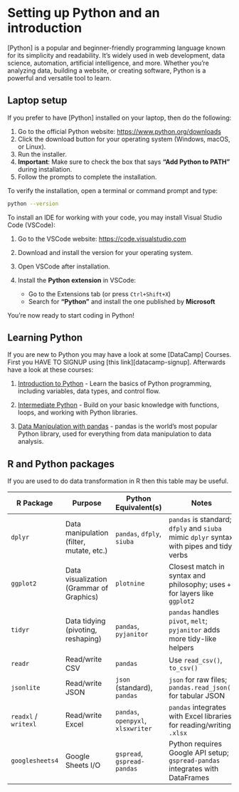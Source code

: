 ```r
```

# Setting up Python and an introduction {#sec-python-setup} 

[Python] is a popular and beginner-friendly programming language known for its simplicity and readability. It’s widely used in web development, data science, automation, artificial intelligence, and more. Whether you're analyzing data, building a website, or creating software, Python is a powerful and versatile tool to learn.

## Laptop setup

If you prefer to have [Python] installed on your laptop, then do the following:

1. Go to the official Python website: [https://www.python.org/downloads](https://www.python.org/downloads)
2. Click the download button for your operating system (Windows, macOS, or Linux).
3. Run the installer.
4. **Important**: Make sure to check the box that says **"Add Python to PATH"** during installation.
5. Follow the prompts to complete the installation.

To verify the installation, open a terminal or command prompt and type:

```bash
python --version
```

To install an IDE for working with your code, you may install Visual Studio Code (VSCode):

1. Go to the VSCode website: [https://code.visualstudio.com](https://code.visualstudio.com)
2. Download and install the version for your operating system.
3. Open VSCode after installation.
4. Install the **Python extension** in VSCode:

   * Go to the Extensions tab (or press `Ctrl+Shift+X`)
   * Search for **"Python"** and install the one published by **Microsoft**

You're now ready to start coding in Python!

## Learning Python

If you are new to Python you may have a look at some [DataCamp] Courses. First you HAVE TO SIGNUP using [this link][datacamp-signup]. Afterwards have a look at these courses:

1. [Introduction to Python](https://app.datacamp.com/learn/courses/intro-to-python-for-data-science) -
   Learn the basics of Python programming, including variables, data types, and control flow.

2. [Intermediate Python](https://app.datacamp.com/learn/courses/intermediate-python) -
   Build on your basic knowledge with functions, loops, and working with Python libraries.

3. [Data Manipulation with pandas](https://app.datacamp.com/learn/courses/data-manipulation-with-pandas) -
   pandas is the world's most popular Python library, used for everything from data manipulation to data analysis. 

## R and Python packages

If you are used to do data transformation in R then this table may be useful.


| **R Package**        | **Purpose**                              | **Python Equivalent(s)**           | **Notes**                                                                                |
| -------------------- | ---------------------------------------- | ---------------------------------- | ---------------------------------------------------------------------------------------- |
| `dplyr`              | Data manipulation (filter, mutate, etc.) | `pandas`, `dfply`, `siuba`         | `pandas` is standard; `dfply` and `siuba` mimic `dplyr` syntax with pipes and tidy verbs |
| `ggplot2`            | Data visualization (Grammar of Graphics) | `plotnine`                         | Closest match in syntax and philosophy; uses `+` for layers like `ggplot2`               |
| `tidyr`              | Data tidying (pivoting, reshaping)       | `pandas`, `pyjanitor`              | `pandas` handles `pivot`, `melt`; `pyjanitor` adds more tidy-like helpers                |
| `readr`              | Read/write CSV                           | `pandas`                           | Use `read_csv()`, `to_csv()`                                                             |
| `jsonlite`           | Read/write JSON                          | `json` (standard), `pandas`        | `json` for raw files; `pandas.read_json()` for tabular JSON                              |
| `readxl` / `writexl` | Read/write Excel                         | `pandas`, `openpyxl`, `xlsxwriter` | `pandas` integrates with Excel libraries for reading/writing `.xlsx`                     |
| `googlesheets4`      | Google Sheets I/O                        | `gspread`, `gspread-pandas`        | Python requires Google API setup; `gspread-pandas` integrates with DataFrames            |


